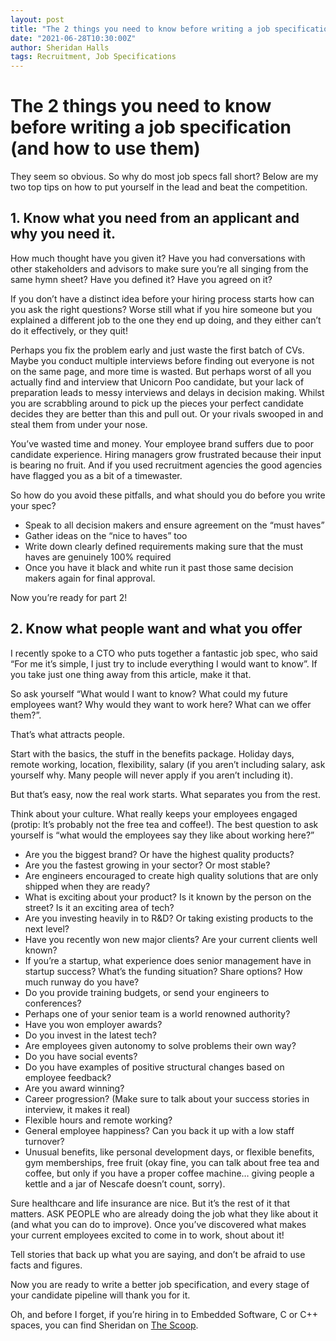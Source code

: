```yaml
---
layout: post
title: "The 2 things you need to know before writing a job specification"
date: "2021-06-28T10:30:00Z"
author: Sheridan Halls
tags: Recruitment, Job Specifications
---
```


# The 2 things you need to know before writing a job specification (and how to use them)

They seem so obvious. So why do most job specs fall short?
Below are my two top tips on how to put yourself in the lead and beat the competition. 

## 1. Know what you need from an applicant and why you need it. 

How much thought have you given it? Have you had conversations with other stakeholders and advisors to make sure you’re all singing from the same hymn sheet? Have you defined it?  Have you agreed on it?

If you don’t have a distinct idea before your hiring process starts how can you ask the right questions?  Worse still what if you hire someone but you explained a different job to the one they end up doing, and they either can’t do it effectively, or they quit! 

Perhaps you fix the problem early and just waste the first batch of CVs.  Maybe you conduct multiple interviews before finding out everyone is not on the same page, and more time is wasted.  But perhaps worst of all you actually find and interview that Unicorn Poo candidate, but your lack of preparation leads to messy interviews and delays in decision making. Whilst you are scrabbling around to pick up the pieces your perfect candidate decides they are better than this and pull out. Or your rivals swooped in and steal them from under your nose.  

You’ve wasted time and money.  Your employee brand suffers due to poor candidate experience. Hiring managers grow frustrated because their input is bearing no fruit. And if you used recruitment agencies the good agencies have flagged you as a bit of a timewaster.  

So how do you avoid these pitfalls, and what should you do before you write your spec?

- Speak to all decision makers and ensure agreement on the “must haves”
- Gather ideas on the “nice to haves” too
- Write down clearly defined requirements making sure that the must haves are genuinely 100% required
- Once you have it black and white run it past those same decision makers again for final approval. 

Now you’re ready for part 2!

## 2. Know what people want and what you offer

I recently spoke to a CTO who puts together a fantastic job spec, who said “For me it’s simple, I just try to include everything I would want to know”.  If you take just one thing away from this article, make it that.

So ask yourself  “What would I want to know? What could my future employees want?  Why would they want to work here? What can we offer them?”.

That’s what attracts people. 

Start with the basics, the stuff in the benefits package.  Holiday days, remote working, location, flexibility, salary (if you aren’t including salary, ask yourself why.  Many people will never apply if you aren’t including it). 

But that’s easy, now the real work starts. What separates you from the rest. 

Think about your culture. What really keeps your employees engaged (protip:  It’s probably not the free tea and coffee!).  The best question to ask yourself is “what would the employees say they like about working here?”

- Are you the biggest brand? Or have the highest quality products?
- Are you the fastest growing in your sector? Or most stable?
- Are engineers encouraged to create high quality solutions that are only shipped when they are ready?
- What is exciting about your product?  Is it known by the person on the street? Is it an exciting area of tech?
- Are you investing heavily in to R&D?  Or taking existing products to the next level?
- Have you recently won new major clients? Are your current clients well known?
- If you’re a startup, what experience does senior management have in startup success? What’s the funding situation?  Share options? How much runway do you have?
- Do you provide training budgets, or send your engineers to conferences?
- Perhaps one of your senior team is a world renowned authority?
- Have you won employer awards?
- Do you invest in the latest tech?
- Are employees given autonomy to solve problems their own way?
- Do you have social events?
- Do you have examples of positive structural changes based on employee feedback?
- Are you award winning?
- Career progression?  (Make sure to talk about your success stories in interview, it makes it real)
- Flexible hours and remote working?
- General employee happiness?  Can you back it up with a low staff turnover?
- Unusual benefits, like personal development days, or flexible benefits, gym memberships, free fruit  (okay fine, you can talk about free tea and coffee, but only if you have a proper coffee machine… giving people a kettle and a jar of Nescafe doesn’t count, sorry).

Sure healthcare and life insurance are nice.  But it’s the rest of it that matters. ASK PEOPLE who are already doing the job what they like about it (and what you can do to improve).  Once you’ve discovered what makes your current employees excited to come in to work, shout about it!

Tell stories that back up what you are saying, and don’t be afraid to use facts and figures.

Now you are ready to write a better job specification, and every stage of your candidate pipeline will thank you for it. 

Oh, and before I forget, if you’re hiring in to Embedded Software, C or C++ spaces, you can find Sheridan on [The Scoop](https://recruiters.thescoop.co.uk/sheridan-halls).
